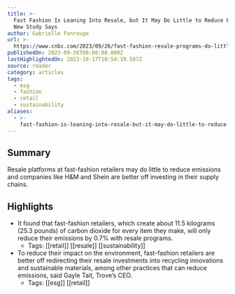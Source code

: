 ```yaml
---
title: >-
  Fast Fashion Is Leaning Into Resale, but It May Do Little to Reduce Emissions,
  New Study Says
author: Gabrielle Fonrouge
url: >-
  https://www.cnbc.com/2023/09/26/fast-fashion-resale-programs-do-little-to-reduce-emissions-study-says.html
publishedOn: 2023-09-26T00:00:00.000Z
lastHighlightedOn: 2023-10-17T10:54:19.507Z
source: reader
category: articles
tags:
  - esg
  - fashion
  - retail
  - sustainability
aliases:
  - >-
    fast-fashion-is-leaning-into-resale-but-it-may-do-little-to-reduce-emissions-new-study-says
---
```

## Summary

Resale platforms at fast-fashion retailers may do little to reduce emissions and companies like H&M and Shein are better off investing in their supply chains.

## Highlights
- It found that fast-fashion retailers, which create about 11.5 kilograms (25.3 pounds) of carbon dioxide for every item they make, will only reduce their emissions by 0.7% with resale programs.
    - Tags: [[retail]] [[resale]] [[sustainability]] 
- To reduce their impact on the environment, fast-fashion retailers are better off redirecting their resale investments into recycling innovations and sustainable materials, among other practices that can reduce emissions, said Gayle Tait, Trove’s CEO.
    - Tags: [[esg]] [[retail]]
